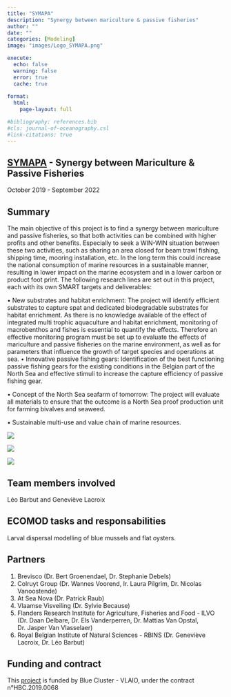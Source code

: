 ```yaml
---
title: "SYMAPA"
description: "Synergy between mariculture & passive fisheries"
author: ""
date: ""
categories: [Modeling]
image: "images/Logo_SYMAPA.png"

execute:
  echo: false
  warning: false
  error: true
  cache: true
  
format: 
  html:
    page-layout: full

#bibliography: references.bib
#cls: journal-of-oceanography.csl
#link-citations: true
---
```


## [SYMAPA](https://www.blauwecluster.be/project/symapa-synergy-between-mariculture-passive-fisheries) - Synergy between Mariculture & Passive Fisheries

October 2019 - September 2022

## Summary

The main objective of this project is to find a synergy between mariculture and passive fisheries, so that both activities can be combined with higher profits and other benefits. Especially to seek a WIN-WIN situation between these two activities, such as sharing an area closed for beam trawl fishing, shipping time, mooring installation, etc. In the long term this could increase the national consumption of marine resources in a sustainable manner, resulting in lower impact on the marine ecosystem and in a lower carbon or product foot print. The following research lines are set out in this project, each with its own SMART targets and deliverables:

• New substrates and habitat enrichment: The project will identify efficient substrates to capture spat and dedicated biodegradable substrates for habitat enrichment. As there is no knowledge available of the effect of integrated multi trophic aquaculture and habitat enrichment, monitoring of macrobenthos and fishes is essential to quantify the effects. Therefore an effective monitoring program must be set up to evaluate the effects of mariculture and passive fisheries on the marine environment, as well as for parameters that influence the growth of target species and operations at sea. • Innovative passive fishing gears: Identification of the best functioning passive fishing gears for the existing conditions in the Belgian part of the North Sea and effective stimuli to increase the capture efficiency of passive fishing gear.

• Concept of the North Sea seafarm of tomorrow: The project will evaluate all materials to ensure that the outcome is a North Sea proof production unit for farming bivalves and seaweed.

• Sustainable multi-use and value chain of marine resources.

::: {layout-ncol="3"}
![](images/Logo_SYMAPA.png)

![](images/Symapa_1.jpg)

![](images/Symapa_2.jpg)
:::

## Team members involved

Léo Barbut and Geneviève Lacroix

## ECOMOD tasks and responsabilities

Larval dispersal modelling of blue mussels and flat oysters.

## Partners

1.  Brevisco (Dr. Bert Groenendael, Dr. Stephanie Debels)
2.  Colruyt Group (Dr. Wannes Voorend, Ir. Laura Pilgrim, Dr. Nicolas Vanoostende)
3.  At Sea Nova (Dr. Patrick Raub)
4.  Vlaamse Visveiling (Dr. Sylvie Because)
5.  Flanders Research Institute for Agriculture, Fisheries and Food - ILVO (Dr. Daan Delbare, Dr. Els Vanderperren, Dr. Mattias Van Opstal, Dr. Jasper Van Vlasselaer)
6.  Royal Belgian Institute of Natural Sciences - RBINS (Dr. Geneviève Lacroix, Dr. Léo Barbut)

## Funding and contract

This [project](https://www.blauwecluster.be/project/symapa-synergy-between-mariculture-passive-fisheries) is funded by Blue Cluster - VLAIO, under the contract n°HBC.2019.0068
